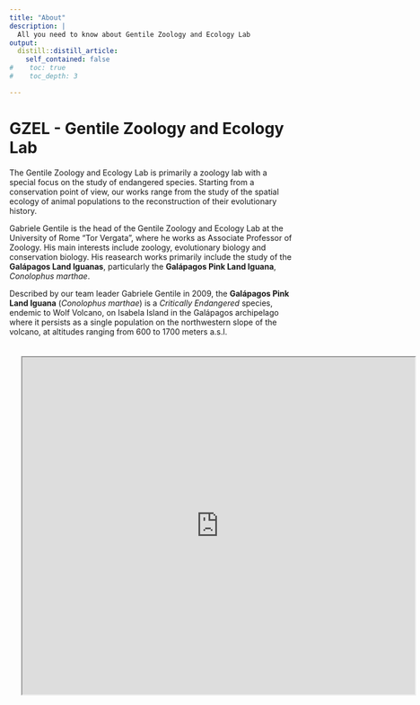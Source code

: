 ```yaml
---
title: "About"
description: |
  All you need to know about Gentile Zoology and Ecology Lab 
output:
  distill::distill_article:
    self_contained: false
#    toc: true
#    toc_depth: 3

---
```


# GZEL - Gentile Zoology and Ecology Lab

The Gentile Zoology and Ecology Lab is primarily a zoology lab with a special focus on the study of endangered species. Starting from a conservation point of view, our works range from the study of the spatial ecology of animal populations to the reconstruction of their evolutionary history.

Gabriele Gentile is the head of the Gentile Zoology and Ecology Lab at the University of Rome "Tor Vergata", where he works as Associate Professor of Zoology. His main interests include zoology, evolutionary biology and conservation biology. His reasearch works primarily include the study of the **Galápagos Land Iguanas**, particularly the **Galápagos Pink Land Iguana**, *Conolophus marthae*.

Described by our team leader Gabriele Gentile in 2009, the **Galápagos Pink Land Iguana** (*Conolophus marthae*) is a *Critically Endangered* species, endemic to Wolf Volcano, on Isabela Island in the Galápagos archipelago where it persists as a single population on the northwestern slope of the volcano, at altitudes ranging from 600 to 1700 meters a.s.l.

<div></div><div><iframe width="700" height="600" scrolling="no" src="https://www.youtube.com/embed/-Vm4F0s5DUw" style="margin-left: 1.5em; margin-top: 1.5em"></iframe></div>

